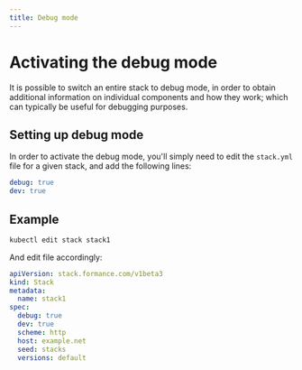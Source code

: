 ```yaml
---
title: Debug mode
---
```


# Activating the debug mode

It is possible to switch an entire stack to debug mode, in order to obtain additional information on individual components and how they work; which can typically be useful for debugging purposes.


## Setting up debug mode

In order to activate the debug mode, you'll simply need to edit the `stack.yml` file for a given stack, and add the following lines:

```yaml
debug: true
dev: true
```

## Example

```bash
kubectl edit stack stack1
```

And edit file accordingly:

```yaml
apiVersion: stack.formance.com/v1beta3
kind: Stack
metadata:
  name: stack1
spec:
  debug: true
  dev: true
  scheme: http
  host: example.net
  seed: stacks
  versions: default
```

<GettingHelp />

